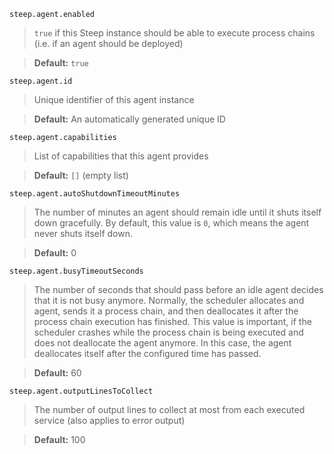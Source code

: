 `steep.agent.`<wbr />`enabled`

> `true` if this Steep instance should be able to execute process chains (i.e.
> if an agent should be deployed)

> **Default:** `true`

`steep.agent.`<wbr />`id`

> Unique identifier of this agent instance

> **Default:** An automatically generated unique ID

`steep.agent.`<wbr />`capabilities`

> List of capabilities that this agent provides

> **Default:** `[]` (empty list)

`steep.agent.`<wbr />`autoShutdownTimeoutMinutes`

> The number of minutes an agent should remain idle until it shuts itself down
> gracefully. By default, this value is `0`, which means the agent never shuts
> itself down.

> **Default:** 0

`steep.agent.`<wbr />`busyTimeoutSeconds`

> The number of seconds that should pass before an idle agent decides that it
> is not busy anymore. Normally, the scheduler allocates and agent, sends it a
> process chain, and then deallocates it after the process chain execution has
> finished. This value is important, if the scheduler crashes while the
> process chain is being executed and does not deallocate the agent anymore. In
> this case, the agent deallocates itself after the configured time has passed.

> **Default:** 60

`steep.agent.`<wbr />`outputLinesToCollect`

> The number of output lines to collect at most from each executed service
> (also applies to error output)

> **Default:** 100
